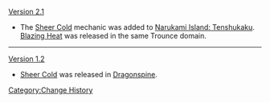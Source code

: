 [[Version 2.1]]
* The [[Sheer Cold]] mechanic was added to [[Narukami Island: Tenshukaku]]. [[Blazing Heat]] was released in the same Trounce domain.
----
[[Version 1.2]]
* [[Sheer Cold]] was released in [[Dragonspine]].
<noinclude>[[Category:Change History]]</noinclude>
